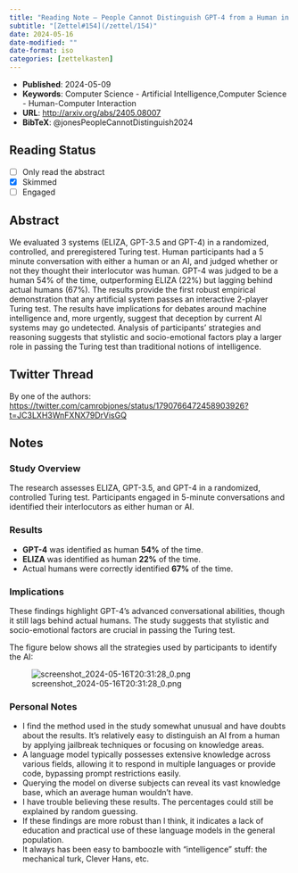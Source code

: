 ```yaml
---
title: "Reading Note – People Cannot Distinguish GPT-4 from a Human in a Turing Test (2024)"
subtitle: "[Zettel#154](/zettel/154)"
date: 2024-05-16
date-modified: ""
date-format: iso
categories: [zettelkasten]
---
```

* **Published**: 2024-05-09
* **Keywords**: Computer Science - Artificial Intelligence,Computer Science - Human-Computer Interaction
* **URL**: [http://arxiv.org/abs/2405.08007](http://arxiv.org/abs/2405.08007)
* **BibTeX**: @jonesPeopleCannotDistinguish2024

## Reading Status

* [ ] Only read the abstract
* [X] Skimmed
* [ ] Engaged

## Abstract

We evaluated 3 systems (ELIZA, GPT-3.5 and GPT-4) in a randomized, controlled, and preregistered Turing test. Human participants had a 5 minute conversation with either a human or an AI, and judged whether or not they thought their interlocutor was human. GPT-4 was judged to be a human 54\% of the time, outperforming ELIZA (22\%) but lagging behind actual humans (67\%). The results provide the first robust empirical demonstration that any artificial system passes an interactive 2-player Turing test. The results have implications for debates around machine intelligence and, more urgently, suggest that deception by current AI systems may go undetected. Analysis of participants’ strategies and reasoning suggests that stylistic and socio-emotional factors play a larger role in passing the Turing test than traditional notions of intelligence.

## Twitter Thread

By one of the authors: <https://twitter.com/camrobjones/status/1790766472458903926?t=JC3LXH3WnFXNX79DrVisGQ>

## Notes

### Study Overview

The research assesses ELIZA, GPT-3.5, and GPT-4 in a randomized, controlled Turing test. Participants engaged in 5-minute conversations and identified their interlocutors as either human or AI.

### Results

* **GPT-4** was identified as human **54%** of the time.
* **ELIZA** was identified as human **22%** of the time.
* Actual humans were correctly identified **67%** of the time.

### Implications

These findings highlight GPT-4's advanced conversational abilities, though it still lags behind actual humans. The study suggests that stylistic and socio-emotional factors are crucial in passing the Turing test.

The figure below shows all the strategies used by participants to identify the AI:

![screenshot_2024-05-16T20:31:28_0.png](/zettel/assets/images/screenshot_2024-05-16T20:31:28_0.png)

### Personal Notes

* I find the method used in the study somewhat unusual and have doubts about the results. It's relatively easy to distinguish an AI from a human by applying jailbreak techniques or focusing on knowledge areas.
* A language model typically possesses extensive knowledge across various fields, allowing it to respond in multiple languages or provide code, bypassing prompt restrictions easily.
* Querying the model on diverse subjects can reveal its vast knowledge base, which an average human wouldn't have.
* I have trouble believing these results. The percentages could still be explained by random guessing.
* If these findings are more robust than I think, it indicates a lack of education and practical use of these language models in the general population.
* It always has been easy to bamboozle with "intelligence" stuff: the mechanical turk, Clever Hans, etc.
